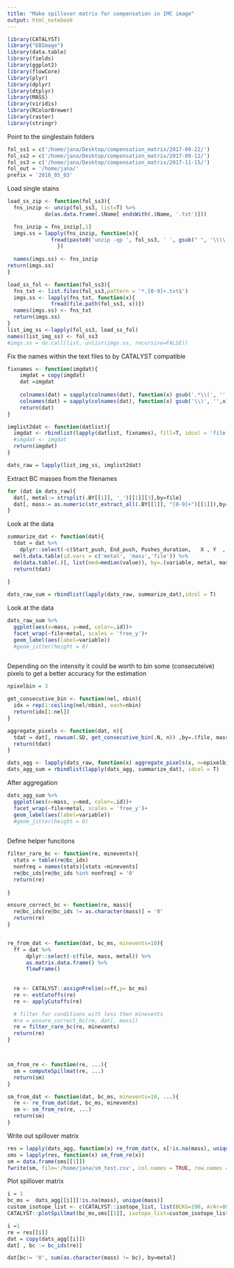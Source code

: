 ```yaml
---
title: "Make spillover matrix for compensation in IMC image"
output: html_notebook
---
```


```r
library(CATALYST)
library("EBImage")
library(data.table)
library(fields)
library(ggplot2)
library(flowCore)
library(plyr)
library(dplyr)
library(dtplyr)
library(MASS)
library(viridis)
library(RColorBrewer)
library(raster)
library(stringr)

```


Point to the singlestain folders
```r
fol_ss1 = c('/home/jana/Desktop/compensation_matrix/2017-09-22/')
fol_ss2 = c('/home/jana/Desktop/compensation_matrix/2017-09-12/')
fol_ss3 = c('/home/jana/Desktop/compensation_matrix/2017-11-15/')
fol_out = '/home/jana/'
prefix = '2018_05_03'

```


Load single stains
```r

load_ss_zip <- function(fol_ss3){
  fns_inzip <- unzip(fol_ss3, list=T) %>%
            do(as.data.frame(.$Name[ endsWith(.$Name, '.txt')]))

  fns_inzip = fns_inzip[,1]
  imgs.ss = lapply(fns_inzip, function(x){
              fread(paste0('unzip -qp ', fol_ss3, ' ', gsub(" ", '\\\\ ', x)))
                })
  
  names(imgs.ss) <- fns_inzip
return(imgs.ss)
}

load_ss_fol <- function(fol_ss3){
  fns_txt <- list.files(fol_ss3,pattern = '*.[0-9]+.txt$') 
  imgs.ss <- lapply(fns_txt, function(x){
              fread(file.path(fol_ss3, x))})
  names(imgs.ss) <- fns_txt
  return(imgs.ss)
}
list_img_ss <-lapply(fol_ss3, load_ss_fol)
names(list_img_ss) <- fol_ss3
#imgs.ss = do.call(list, unlist(imgs.ss, recursive=FALSE))
```

Fix the names within the text files to by CATALYST compatible
```r
fixnames <- function(imgdat){
    imgdat = copy(imgdat)
    dat =imgdat
    
    colnames(dat) = sapply(colnames(dat), function(x) gsub('.*\\(', '',x))
    colnames(dat) = sapply(colnames(dat), function(x) gsub('\\)', '',x))  
    return(dat)
}

imglist2dat <- function(datlist){
  imgdat <- rbindlist(lapply(datlist, fixnames), fill=T, idcol = 'file')
  #imgdat <- imgdat
  return(imgdat)
}

dats_raw = lapply(list_img_ss, imglist2dat)
```


Extract BC masses from the filenames
```r

for (dat in dats_raw){
  dat[, metal:= strsplit(.BY[[1]], '_')[[1]][3],by=file]
  dat[, mass:= as.numeric(str_extract_all(.BY[[1]], "[0-9]+")[[1]]),by=metal]
}
```

Look at the data
```r
summarize_dat <- function(dat){
  tdat = dat %>%  
    dplyr::select(-c(Start_push, End_push, Pushes_duration,   X , Y  ,  Z)) %>%
  melt.data.table(id.vars = c('metal', 'mass','file')) %>%
  do(data.table(.)[, list(med=median(value)), by=.(variable, metal, mass, file)]) 
  return(tdat)
  
}

dats_raw_sum = rbindlist(lapply(dats_raw, summarize_dat),idcol = T)
```

Look at the data
```r
dats_raw_sum %>%
  ggplot(aes(x=mass, y=med, color=.id))+
  facet_wrap(~file+metal, scales = 'free_y')+
  geom_label(aes(label=variable))
  #geom_jitter(height = 0)
  
```

Depending on the intensity it could be worth to bin some (consecuteive) pixels to get a better accuracy for the estimation
```r

npixelbin = 3

get_consecutive_bin <- function(nel, nbin){
  idx = rep(1:ceiling(nel/nbin), each=nbin)
  return(idx[1:nel])
}

aggregate_pixels <- function(dat, n){
  tdat = dat[, rowsum(.SD, get_consecutive_bin(.N, n)) ,by=.(file, mass, metal)]
  return(tdat)
}

dats_agg <- lapply(dats_raw, function(x) aggregate_pixels(x, n=npixelbin))
dats_agg_sum = rbindlist(lapply(dats_agg, summarize_dat), idcol = T)
```

After aggregation
```r
dats_agg_sum %>%
  ggplot(aes(x=mass, y=med, color=.id))+
  facet_wrap(~file+metal, scales = 'free_y')+
  geom_label(aes(label=variable))
  #geom_jitter(height = 0)
  
```

Define helper funcitons
```r
filter_rare_bc <- function(re, minevents){
  stats = table(re@bc_ids)
  nonfreq = names(stats)[stats <minevents]
  re@bc_ids[re@bc_ids %in% nonfreq] = '0'
  return(re)
  
}

ensure_correct_bc <- function(re, mass){
  re@bc_ids[re@bc_ids != as.character(mass)] = '0'
  return(re)
}


re_from_dat <- function(dat, bc_ms, minevents=10){
  ff = dat %>%
      dplyr::select(-c(file, mass, metal)) %>%
      as.matrix.data.frame() %>%
      flowFrame()
  
  
  re <- CATALYST::assignPrelim(x=ff,y= bc_ms)
  re <- estCutoffs(re)
  re <- applyCutoffs(re)

  # filter for conditions with less then minevents
  #re = ensure_correct_bc(re, dat[, mass])
  re = filter_rare_bc(re, minevents)
  return(re)
}



sm_from_re <- function(re, ...){
  sm = computeSpillmat(re, ...)
  return(sm)
}

sm_from_dat <- function(dat, bc_ms, minevents=10, ...){
  re <- re_from_dat(dat, bc_ms, minevents)
  sm <- sm_from_re(re, ...)
  return(sm)
}
```

Write out spillover matrix
```r

res = lapply(dats_agg, function(x) re_from_dat(x, x[!is.na(mass), unique(mass)]))
sms = lapply(res, function(x) sm_from_re(x))
sm = data.frame(sms[[1]])
fwrite(sm, file='/home/jana/sm_test.csv', col.names = TRUE, row.names = TRUE)
```

Plot spillover matrix
```r
i = 1
bc_ms =  dats_agg[[i]][!is.na(mass), unique(mass)]
custom_isotope_list <- c(CATALYST::isotope_list, list(BCKG=190, ArAr=80))
CATALYST::plotSpillmat(bc_ms,sms[[1]], isotope_list=custom_isotope_list)
```

```r
i =1
re = res[[i]]
dat = copy(dats_agg[[i]])
dat[ , bc := bc_ids(re)]

dat[bc!= '0', sum(as.character(mass) != bc), by=metal]
```